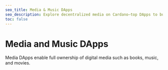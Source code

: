 ```yaml
---
seo_title: Media & Music DApps
seo_description: Explore decentralized media on Cardano—top DApps to buy books, music, videos, and more. Enjoy secure access to your favorite digital content.
toc: false
---
```



# Media and Music DApps

Media DApps enable full ownership of digital media such as books, music, and movies.

<DefaultDataTable projects={builders} filterBy="media_dapp" />
